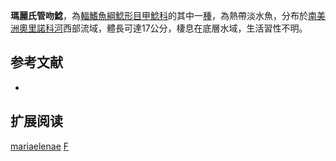 {{Speciesbox
| name = 瑪麗氏管吻鯰
| image = 
| image_width = 250px
| image_caption = 
| status = NE
| status_system = IUCN3.1
| genus = Farlowella
| species = mariaelenae
| authority = [[Martín_Salazar|Martín Salazar]], 1964
| synonyms = 
}}

'''瑪麗氏管吻鯰'''，為[[輻鰭魚綱|輻鰭魚綱]][[鯰形目|鯰形目]][[甲鯰科|甲鯰科]]的其中一[[種|種]]，為熱帶淡水魚，分布於[[南美洲|南美洲]][[奧里諾科河|奧里諾科河]]西部流域，體長可達17公分，棲息在底層水域，生活習性不明。
==参考文献==
*{{FishBase_species|genus=Farlowella|species=mariaelenae|year=2014|month=11}}

== 扩展阅读 ==
{{refbegin}}
{{wikispecies-inline|Farlowella mariaelenae|瑪麗氏管吻鯰}}
{{refend}}
{{Taxonbar|from=Q3754963}}

[[Category:管吻鯰屬|mariaelenae]]
[[Category:1964年描述的鱼类|F]]